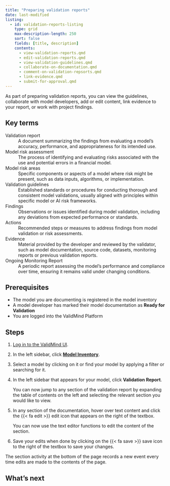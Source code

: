 ```yaml
---
title: "Preparing validation reports"
date: last-modified
listing:
  - id: validation-reports-listing
    type: grid
    max-description-length: 250
    sort: false
    fields: [title, description]
    contents:
      - view-validation-reports.qmd
      - edit-validation-reports.qmd
      - view-validation-guidelines.qmd
      - collaborate-on-documentation.qmd
      - comment-on-validation-repsorts.qmd
      - link-evidence.qmd
      - submit-for-approval.qmd
---
```


As part of preparing validation reports, you can view the guidelines, collaborate with model developers, add or edit content, link evidence to your report, or work with project findings.

## Key terms

Validation report
: A document summarizing the findings from evaluating a model's accuracy, performance, and appropriateness for its intended use.

Model risk assessment
: The process of identifying and evaluating risks associated with the use and potential errors in a financial model.

Model risk areas
: Specific components or aspects of a model where risk might be present, such as data inputs, algorithms, or implementation.

Validation guidelines
: Established standards or procedures for conducting thorough and consistent model validations, usually aligned with principles within specific model or AI risk frameworks.

Findings
: Observations or issues identified during model validation, including any deviations from expected performance or standards.

Actions
: Recommended steps or measures to address findings from model validation or risk assessments.

Evidence
: Material provided by the developer and reviewed by the validator, such as model documentation, source code, datasets, monitoring reports or previous validation reports.

Ongoing Monitoring Report
: A periodic report assessing the model's performance and compliance over time, ensuring it remains valid under changing conditions.

## Prerequisites

* The model you are documenting is registered in the model inventory
* A model developer has marked their model documentation as **Ready for Validation**
* You are logged into the ValidMind Platform

## Steps

1. [Log in to the ValidMind UI]({{< var vm_ui >}}).

2. In the left sidebar, click [**Model Inventory**](https://app.prod.validmind.ai/model-inventory).

3. Select a model by clicking on it or find your model by applying a filter or searching for it.

4. In the left sidebar that appears for your model, click **Validation Report**.

   You can now jump to any section of the validation report by expanding the table of contents on the left and selecting the relevant section you would like to view.

5. In any section of the documentation, hover over text content and click the {{< fa edit >}} edit icon that appears on the right of the textbox. 
<!--- **Need image** --->

    You can now use the text editor functions to edit the content of the section.

6. Save your edits when done by clicking on the {{< fa save >}} save icon to the right of the textbox to save your changes.

::: {.column-margin}
::: {.callout-tip}
The section activity at the bottom of the page records a new event every time edits are made to the contents of the page.
:::
:::

<!---
## Troubleshooting

[Include any common issues or errors that may arise during the task and how to resolve them.]
--->

## What's next

:::{#validation-reports-listing}
:::

